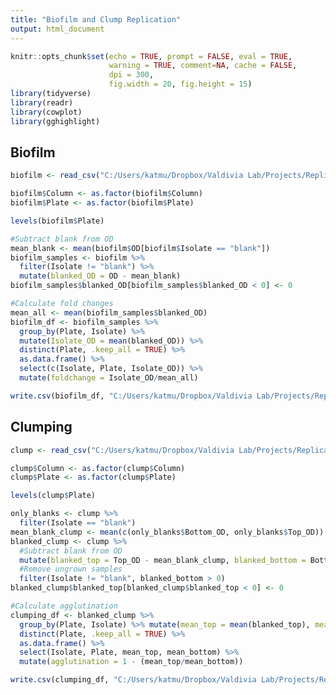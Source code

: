 ```yaml
---
title: "Biofilm and Clump Replication"
output: html_document
---
```


```r
knitr::opts_chunk$set(echo = TRUE, prompt = FALSE, eval = TRUE, 
                      warning = TRUE, comment=NA, cache = FALSE,
                      dpi = 300,
                      fig.width = 20, fig.height = 15)
library(tidyverse)
library(readr)
library(cowplot)
library(gghighlight)
```

## Biofilm

```r
biofilm <- read_csv("C:/Users/katmu/Dropbox/Valdivia Lab/Projects/Replication of Biofilm and Clumping/Data for Analysis/biofilm_replicates_raw.csv")

biofilm$Column <- as.factor(biofilm$Column)
biofilm$Plate <- as.factor(biofilm$Plate)
```

```r
levels(biofilm$Plate)
```

```r
#Subtract blank from OD
mean_blank <- mean(biofilm$OD[biofilm$Isolate == "blank"])
biofilm_samples <- biofilm %>%
  filter(Isolate != "blank") %>%
  mutate(blanked_OD = OD - mean_blank)
biofilm_samples$blanked_OD[biofilm_samples$blanked_OD < 0] <- 0

#Calculate fold changes
mean_all <- mean(biofilm_samples$blanked_OD)
biofilm_df <- biofilm_samples %>%
  group_by(Plate, Isolate) %>%
  mutate(Isolate_OD = mean(blanked_OD)) %>%
  distinct(Plate, .keep_all = TRUE) %>%
  as.data.frame() %>%
  select(c(Isolate, Plate, Isolate_OD)) %>%
  mutate(foldchange = Isolate_OD/mean_all)
```

```r
write.csv(biofilm_df, "C:/Users/katmu/Dropbox/Valdivia Lab/Projects/Replication of Biofilm and Clumping/Data for Analysis/biofilm_replicates.csv")
```

## Clumping

```r
clump <- read_csv("C:/Users/katmu/Dropbox/Valdivia Lab/Projects/Replication of Biofilm and Clumping/Data for Analysis/clump_replicates_raw.csv")

clump$Column <- as.factor(clump$Column)
clump$Plate <- as.factor(clump$Plate)
```

```r
levels(clump$Plate)
```
```r
only_blanks <- clump %>%
  filter(Isolate == "blank")
mean_blank_clump <- mean(c(only_blanks$Bottom_OD, only_blanks$Top_OD))
blanked_clump <- clump %>%
  #Subtract blank from OD
  mutate(blanked_top = Top_OD - mean_blank_clump, blanked_bottom = Bottom_OD - mean_blank_clump) %>%
  #Remove ungrown samples
  filter(Isolate != "blank", blanked_bottom > 0)
blanked_clump$blanked_top[blanked_clump$blanked_top < 0] <- 0

#Calculate agglutination
clumping_df <- blanked_clump %>%
  group_by(Plate, Isolate) %>% mutate(mean_top = mean(blanked_top), mean_bottom = mean(blanked_bottom)) %>%
  distinct(Plate, .keep_all = TRUE) %>%
  as.data.frame() %>%
  select(Isolate, Plate, mean_top, mean_bottom) %>%
  mutate(agglutination = 1 - (mean_top/mean_bottom))
```

```r
write.csv(clumping_df, "C:/Users/katmu/Dropbox/Valdivia Lab/Projects/Replication of Biofilm and Clumping/Data for Analysis/clump_replicates.csv")
```
